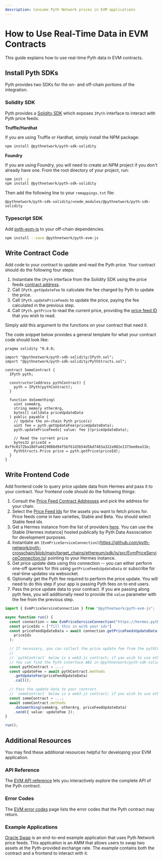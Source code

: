 ```yaml
---
description: Consume Pyth Network prices in EVM applications
---
```


# How to Use Real-Time Data in EVM Contracts

This guide explains how to use real-time Pyth data in EVM contracts.

## Install Pyth SDKs

Pyth provides two SDKs for the on- and off-chain portions of the integration.

### Solidity SDK

Pyth provides a [Solidity SDK](https://github.com/pyth-network/pyth-crosschain/tree/main/target_chains/ethereum/sdk/solidity) which exposes `IPyth` interface to interact with Pyth price feeds.

**Truffle/Hardhat**

If you are using Truffle or Hardhat, simply install the NPM package:

```bash
npm install @pythnetwork/pyth-sdk-solidity
```

**Foundry**

If you are using Foundry, you will need to create an NPM project if you don't already have one.
From the root directory of your project, run:

```bash
npm init -y
npm install @pythnetwork/pyth-sdk-solidity
```

Then add the following line to your `remappings.txt` file:

```text
@pythnetwork/pyth-sdk-solidity/=node_modules/@pythnetwork/pyth-sdk-solidity
```

### Typescript SDK

Add [pyth-evm-js](https://github.com/pyth-network/pyth-crosschain/tree/main/target_chains/ethereum/sdk/js) to your off-chain dependencies.

```bash copy
npm install --save @pythnetwork/pyth-evm-js
```

## Write Contract Code

Add code to your contract to update and read the Pyth price.
Your contract should do the following four steps:

1. Instantiate the `IPyth` interface from the Solidity SDK using the price feeds [contract address](../contract-addresses/evm).
1. Call `IPyth.getUpdateFee` to calculate the fee charged by Pyth to update the price.
1. Call `IPyth.updatePriceFeeds` to update the price, paying the fee calculated in the previous step.
1. Call `IPyth.getPrice` to read the current price, providing the [price feed ID](https://pyth.network/developers/price-feed-ids) that you wish to read.

Simply add this argument to the functions on your contract that need it.

The code snippet below provides a general template for what your contract code should look like:

```solidity
pragma solidity ^0.8.0;

import "@pythnetwork/pyth-sdk-solidity/IPyth.sol";
import "@pythnetwork/pyth-sdk-solidity/PythStructs.sol";

contract SomeContract {
  IPyth pyth;

  constructor(address pythContract) {
    pyth = IPyth(pythContract);
  }

  function doSomething(
    uint someArg,
    string memory otherArg,
    bytes[] calldata priceUpdateData
  ) public payable {
    // Update the on-chain Pyth price(s)
    uint fee = pyth.getUpdateFee(priceUpdateData);
    pyth.updatePriceFeeds{ value: fee }(priceUpdateData);

    // Read the current price
    bytes32 priceId = 0xf9c0172ba10dfa4d19088d94f5bf61d3b54d5bd7483a322a982e1373ee8ea31b;
    PythStructs.Price price = pyth.getPrice(priceId);
  }
}

```

## Write Frontend Code

Add frontend code to query price update data from Hermes and pass it to your contract.
Your frontend code should do the following things:

1. Consult the [Price Feed Contract Addresses](../contract-addresses/evm) and pick the address for your chain.
1. Select the [Price Feed Ids](https://pyth.network/developers/price-feed-ids) for the assets you want to fetch prices for. Price feeds come in two varieties, Stable and Beta. You should select Stable feed ids
1. Get a Hermes instance from the list of providers [here](https://docs.pyth.network/price-feeds/api-instances-and-providers/hermes#node-providers). You can use the Stable [Hermes instance] hosted publically by Pyth Data Assosciation for development purposes.
1. Instantiate an `[EvmPriceServiceConnection]`(https://github.com/pyth-network/pyth-crosschain/blob/main/target_chains/ethereum/sdk/js/src/EvmPriceServiceConnection.ts) pointing to your Hermes instance.
1. Get price update data using this connection -- you can either perform one-off queries for this using `getPriceFeedsUpdateData` or subscribe for real-time updates via websocket.
1. Optionally get the Pyth fee required to perform the price update.
   You will need to do this step if your app is passing Pyth fees on to end users.
1. Pass the price update data to your contract.
   If you are passing along pyth fees, you will additionally need to provide the `value` parameter with the fee from the previous step.

```typescript copy
import { EvmPriceServiceConnection } from "@pythnetwork/pyth-evm-js";

async function run() {
  const connection = new EvmPriceServiceConnection("https://hermes.pyth.network");
  const priceIds = ["fill this in with your ids"]
  const priceFeedUpdateData = await connection.getPriceFeedsUpdateData(
    priceIds
  );

  // If necessary, you can collect the price update fee from the pythContract.
  //
  // `pythContract` below is a web3.js contract; if you wish to use ethers, you need to change it accordingly.
  // You can find the Pyth interface ABI in @pythnetwork/pyth-sdk-solidity npm package.
  const pythContract = ...;
  const updateFee = await pythContract.methods
    .getUpdateFee(priceFeedUpdateData)
    .call();

  // Pass the update data to your contract.
  // `someContract` below is a web3.js contract; if you wish to use ethers, you need to change it accordingly.
  const someContract = ...;
  await someContract.methods
    .doSomething(someArg, otherArg, priceFeedUpdateData)
    .send({ value: updateFee });
}

run();
```

## Additional Resources

You may find these additional resources helpful for developing your EVM application.

### API Reference

The [EVM API reference](../api-reference/evm/) lets you interactively explore the complete API of the Pyth contract.

### Error Codes

The [EVM error codes](../error-codes/evm/) page lists the error codes that the Pyth contract may return.

### Example Applications

[Oracle Swap](https://github.com/pyth-network/pyth-crosschain/tree/main/target_chains/ethereum/examples/oracle_swap) is an end-to-end example application that uses Pyth Network price feeds.
This application is an AMM that allows users to swap two assets at the Pyth-provided exchange rate. The example contains both the contract and a frontend to interact with it.
